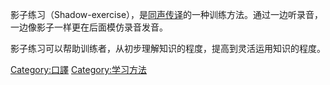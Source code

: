 {{unreferenced|time=2017-05-09T11:50:52+00:00}}
影子练习（Shadow-exercise），是[[同声传译|同声传译]]的一种训练方法。通过一边听录音，一边像影子一样更在后面模仿录音发音。

影子练习可以帮助训练者，从初步理解知识的程度，提高到灵活运用知识的程度。

{{language-stub}}
{{education-stub}}

[[Category:口譯|Category:口譯]]
[[Category:学习方法|Category:学习方法]]